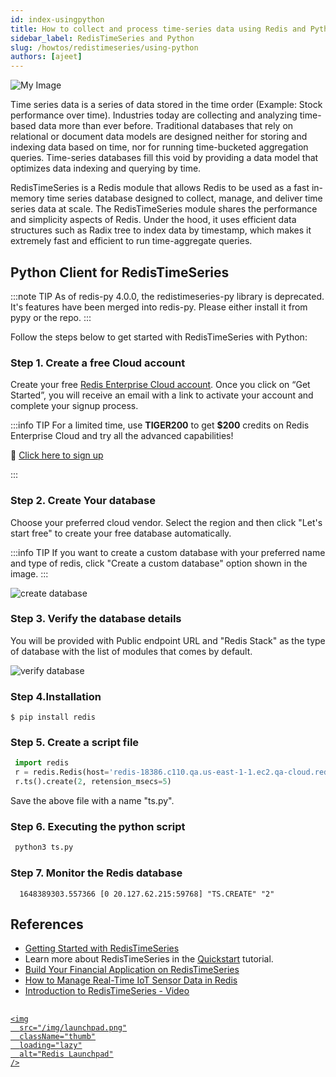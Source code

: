```yaml
---
id: index-usingpython
title: How to collect and process time-series data using Redis and Python
sidebar_label: RedisTimeSeries and Python
slug: /howtos/redistimeseries/using-python
authors: [ajeet]
---
```



<Authors frontMatter={frontMatter} />

![My Image](images/redistimeseries-python.png)

Time series data is a series of data stored in the time order (Example: Stock performance over time). Industries today are collecting and analyzing time-based data more than ever before. Traditional databases that rely on relational or document data models are designed neither for storing and indexing data based on time, nor for running time-bucketed aggregation queries. Time-series databases fill this void by providing a data model that optimizes data indexing and querying by time.

RedisTimeSeries is a Redis module that allows Redis to be used as a fast in-memory time series database designed to collect, manage, and deliver time series data at scale. The RedisTimeSeries module shares the performance and simplicity aspects of Redis. Under the hood, it uses efficient data structures such as Radix tree to index data by timestamp, which makes it extremely fast and efficient to run time-aggregate queries.

## Python Client for RedisTimeSeries

:::note TIP
As of redis-py 4.0.0, the redistimeseries-py library is deprecated. It's features have been merged into redis-py. Please either install it from pypy or the repo.
:::

Follow the steps below to get started with RedisTimeSeries with Python:

### Step 1. Create a free Cloud account

Create your free <a href="https://redis.com/try-free/" target="_blank" rel="noopener">Redis Enterprise Cloud account</a>. Once you click on “Get Started”, you will receive an email with a link to activate your account and complete your signup process.

:::info TIP
For a limited time, use **TIGER200** to get **$200** credits on Redis Enterprise Cloud and try all the advanced capabilities!

:tada: [Click here to sign up](https://redis.com/try-free)

:::

### Step 2. Create Your database

Choose your preferred cloud vendor. Select the region and then click "Let's start free" to create your free database automatically.

:::info TIP
If you want to create a custom database with your preferred name and type of redis,
click "Create a custom database" option shown in the image.
:::

![create database ](images/select_cloud_vendor.png)

### Step 3. Verify the database details

You will be provided with Public endpoint URL and "Redis Stack" as the type of database with the list of modules that comes by default.

![verify database](images/details_database.png)

### Step 4.Installation

```
$ pip install redis
```

### Step 5. Create a script file

```python
 import redis
 r = redis.Redis(host='redis-18386.c110.qa.us-east-1-1.ec2.qa-cloud.redislabs.com', port=<add port>, password=<add password>)
 r.ts().create(2, retension_msecs=5)
```

Save the above file with a name "ts.py".

### Step 6. Executing the python script

```bash
 python3 ts.py
```

### Step 7. Monitor the Redis database

```
  1648389303.557366 [0 20.127.62.215:59768] "TS.CREATE" "2"
```

## References

- [Getting Started with RedisTimeSeries](/howtos/redistimeseries/getting-started/)
- Learn more about RedisTimeSeries in the [Quickstart](https://oss.redis.com/redistimeseries/) tutorial.
- [Build Your Financial Application on RedisTimeSeries](https://redis.com/blog/build-your-financial-application-on-redistimeseries/)
- [How to Manage Real-Time IoT Sensor Data in Redis](https://redis.com/blog/how-to-manage-real-time-iot-sensor-data-in-redis/)
- [Introduction to RedisTimeSeries - Video](https://www.youtube.com/watch?v=rXynFOrrd-Q)

##

<div>
  <a
    href="https://launchpad.redis.com"
    target="_blank"
    rel="noopener"
    className="link">

    <img
      src="/img/launchpad.png"
      className="thumb"
      loading="lazy"
      alt="Redis Launchpad"
    />

  </a>
</div>
